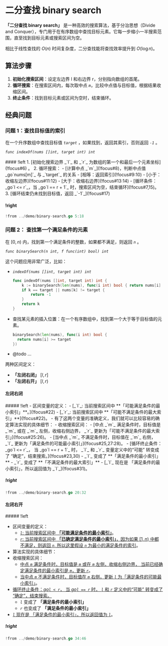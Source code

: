 # 二分查找 binary search

**「二分查找 binary search」** 是一种高效的搜索算法，基于分治思想（Divide and Conquer），专门用于在有序数组中查找目标元素。它每一步缩小一半搜索范围，直至找到目标元素或搜索区间为空。

相比于线性查找的 $O(n)$ 时间复杂度，二分查找能将查找效率提升到 $O(\log n)$。

## 算法步骤

1. **初始化搜索区间**：设定左边界 l 和右边界 r，分别指向数组的首尾。
2. **循环搜索**：在搜索区间内，每次取中点 _`m`_，比较中点值与目标值，根据结果收缩区间。
3. **终止条件**：找到目标元素或区间为空时，结束循环。

## 经典问题

### 问题 1：查找目标值的索引

在一个升序数组中查找目标值 _`target`_ ，如果找到，返回其索引，否则返回 _`-1`_ 。

_`func indexOf(nums []int, target int) int`_

<Tree>
#### !left
1. [初始化搜索边界 _`l`_ 和 _`r`_ 为数组的第一个和最后一个元素坐标](!focus#6) 。 
2. 循环搜索：
  - [计算中点 _`m`_](!focus#8)，判断中点值 _go`nums[m]`_ 与 _`target`_ 的关系
		- [相等：返回索引](!focus#9:10)
		- [小于：收缩左边界](!focus#11:12)
		- [大于：收缩右边界](!focus#13:14)
	- [循环条件：_go`l <= r`_，当 _go`l == r + 1`_ 时，搜索区间为空，结束循环](!focus#7,15)。
3. [循环结束仍未找到目标值，返回 _`-1`_](!focus#17)

#### !right
```go !!codes
!from ../demo/binary-search.go 5:18
```

</Tree>

### 问题 2： 查找第一个满足条件的元素

在 $[0,n)$ 内，找到第一个满足条件的整数，如果都不满足，则返回 _`n`_ 。

_`func binarySearch(n int, f func(int) bool) int`_

这个问题应用非常广泛，比如：

- _`indexOf(nums []int, target int) int`_

  ```go
  func indexOf(nums []int, target int) int {
      k := binarySearch(len(nums), func(i int) bool { return nums[i] >= target })
      if k == target || nums[k] != target {
          return -1
      }
      return k
  }
  ```

- 查找某元素的插入位置：在一个有序数组中，找到第一个大于等于目标值的元素。

  ```go
  binarySearch(len(nums), func(i int) bool {
    return nums[i] >= target
  })
  ```

- <div className="text-red-400">
    @todo ...
  </div>

两种区间定义：

- **「左闭右闭」** $[l, r]$
- **「左闭右开」** $[l, r)$

#### 左闭右闭

<Tree>
##### !left
- 区间变量的定义：
  - [_`l`_: 当前搜索区间中 **「可能满足条件的最小索引」**。](!focus#22)
  - [_`r`_: 当前搜索区间中 **「可能不满足条件的最大索引」**](!focus#22)。
- 有了这两个变量的准确定义，我们就可以比较容易的确定算法实现的具体细节：
- 收缩搜索区间：
  - [中点 _`m`_ 满足条件时，目标值是 _`m`_ 或在 _`m`_ 左侧，收缩右侧边界， _`r`_ 更新为「可能不满足条件的最大索引」](!focus#25:26)。
  - [当中点 _`m`_ 不满足条件时，目标值在 _`m`_ 右侧， _`l`_ 更新为「满足条件的可能最小索引」](!focus#25,27:28)。
- [循环终止条件：_go`l <= r`_， 当 _go`l == r + 1`_ 时， _`l`_ 和 _`r`_ 变量定义中的“可能” 转变成了 “确定”，结束搜索。](!focus#23,30)
  - _`l`_ 变成了 **「满足条件的最小索引」**
  - _`r`_ 变成了 **「不满足条件的最大索引」**
- [_`l`_ 现在是 「满足条件的最小索引」，所以返回值为 _`l`_](!focus#31)。

##### !right
```go !!codes 
!from ../demo/binary-search.go 20:32
```

</Tree>

#### 左闭右开

<Tree>
##### !left

- 区间变量的定义：
  - [_`l`_: 当前搜索区间中 **「可能满足条件的最小索引」**](!focus#36)。
  - [_`r`_: 当前搜索区间中 **「已确定满足条件的最小索引」**，因为如果 $[1,n)$ 中都不满足，则返回 _`n`_, 所以这里假设 _`n`_ 为最小的满足条件的索引](!focus#36)。
- 算法实现的具体细节：
- 收缩搜索区间：
  - [中点 _`m`_ 满足条件时，目标值是 _`m`_ 或在 _`m`_ 左侧，收缩右侧边界， 当前已经确定满足条件的最小索引是 _`m`_，更新 _`r`_](!focus#39:40)。
  - [当中点 _`m`_ 不满足条件时，目标值在 _`m`_ 右侧，更新 _`l`_ 为「满足条件的可能最小索引」](!focus#39,41:42)。
- [循环终止条件：_go`l < r`_， 当 _go`l == r`_ 时， _`l`_ 和 _`r`_ 定义中的“可能” 转变成了 “确定”，结束搜索。](!focus#37,44)
  - _`l`_ 变成了 **「满足条件的最小索引」**
  - _`r`_ 也变成了 **「满足条件的最小索引」**
- [_`l`_ 现在是 「满足条件的最小索引」，所以返回值为 _`l`_](!focus#45)。

##### !right
```go !!codes
!from ../demo/binary-search.go 34:46
```

</Tree>
